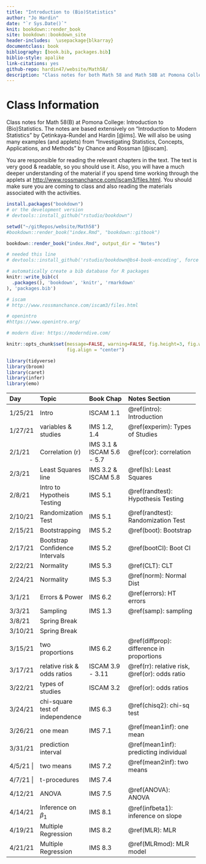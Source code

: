 ```yaml
---
title: "Introduction to (Bio)Statistics"
author: "Jo Hardin"
date: "`r Sys.Date()`"
knit: bookdown::render_book
site: bookdown::bookdown_site
header-includes:  \usepackage{blkarray}
documentclass: book
bibliography: [book.bib, packages.bib]
biblio-style: apalike
link-citations: yes
github-repo: hardin47/website/Math58/
description: "Class notes for both Math 58 and Math 58B at Pomona College: Introduction to Statistics and Introduction to Biostatistics.  The notes are based extensively on Introduction to Modern Statistics by Çetinkaya-Rundel and Hardin Investigating Statistical Concepts, Applications, and Methods by Chance and Rossman."
---
```


# Class Information {.unnumbered}

Class notes for Math 58(B) at Pomona College: Introduction to (Bio)Statistics. The notes are based extensively on "Introduction to Modern Statistics" by Çetinkaya-Rundel and Hardin [@ims]. We will also be using many examples (and applets) from "Investigating Statistics, Concepts, Applications, and Methods" by Chance and Rossman [@iscam].

You are responsible for reading the relevant chapters in the text. The text is very good & readable, so you should use it. Also, you will have a much deeper understanding of the material if you spend time working through the applets at <http://www.rossmanchance.com/iscam3/files.html>. You should make sure you are coming to class and also reading the materials associated with the activities.

```r
install.packages("bookdown")
# or the development version
# devtools::install_github("rstudio/bookdown")

setwd("~/gitRepos/website/Math58")
#bookdown::render_book("index.Rmd", "bookdown::gitbook")

bookdown::render_book("index.Rmd", output_dir = "Notes")

# needed this line
# devtools::install_github('rstudio/bookdown@bs4-book-encoding', force = TRUE)
```

```r
# automatically create a bib database for R packages
knitr::write_bib(c(
  .packages(), 'bookdown', 'knitr', 'rmarkdown'
), 'packages.bib')
```

```r
# iscam
# http://www.rossmanchance.com/iscam3/files.html

# openintro
#https://www.openintro.org/

# modern dive: https://moderndive.com/
```

```r
knitr::opts_chunk$set(message=FALSE, warning=FALSE, fig.height=3, fig.width=5, 
                      fig.align = "center")

library(tidyverse)
library(broom)
library(caret)
library(infer)
library(emo)
```

+-----------+---------------------------------+---------------------------+-------------------------------------------------+
| Day       | Topic                           | Book Chap                 | Notes Section                                   |
+:==========+:================================+:==========================+:================================================+
| 1/25/21   | Intro                           | ISCAM 1.1                 | \@ref(intro): Introduction                      |
+-----------+---------------------------------+---------------------------+-------------------------------------------------+
| 1/27/21   | variables & studies             | IMS 1.2, 1.4              | \@ref(experim): Types of Studies                |
+-----------+---------------------------------+---------------------------+-------------------------------------------------+
| 2/1/21    | Correlation (r)                 | IMS 3.1 & ISCAM 5.6 - 5.7 | \@ref(cor): correlation                         |
+-----------+---------------------------------+---------------------------+-------------------------------------------------+
| 2/3/21    | Least Squares line              | IMS 3.2 & ISCAM 5.8       | \@ref(ls): Least Squares                        |
+-----------+---------------------------------+---------------------------+-------------------------------------------------+
| 2/8/21    | Intro to Hypotheis Testing      | IMS 5.1                   | \@ref(randtest): Hypothesis Testing             |
+-----------+---------------------------------+---------------------------+-------------------------------------------------+
| 2/10/21   | Randomization Test              | IMS 5.1                   | \@ref(randtest): Randomization Test             |
+-----------+---------------------------------+---------------------------+-------------------------------------------------+
| 2/15/21   | Bootstrapping                   | IMS 5.2                   | \@ref(boot): Bootstrap                          |
+-----------+---------------------------------+---------------------------+-------------------------------------------------+
| 2/17/21   | Bootstrap Confidence Intervals  | IMS 5.2                   | \@ref(bootCI): Boot CI                          |
+-----------+---------------------------------+---------------------------+-------------------------------------------------+
| 2/22/21   | Normality                       | IMS 5.3                   | \@ref(CLT): CLT                                 |
+-----------+---------------------------------+---------------------------+-------------------------------------------------+
| 2/24/21   | Normality                       | IMS 5.3                   | \@ref(norm): Normal Dist                        |
+-----------+---------------------------------+---------------------------+-------------------------------------------------+
| 3/1/21    | Errors & Power                  | IMS 6.2                   | \@ref(errors): HT errors                        |
+-----------+---------------------------------+---------------------------+-------------------------------------------------+
| 3/3/21    | Sampling                        | IMS 1.3                   | \@ref(samp): sampling                           |
+-----------+---------------------------------+---------------------------+-------------------------------------------------+
| 3/8/21    | Spring Break                    |                           |                                                 |
+-----------+---------------------------------+---------------------------+-------------------------------------------------+
| 3/10/21   | Spring Break                    |                           |                                                 |
+-----------+---------------------------------+---------------------------+-------------------------------------------------+
| 3/15/21   | two proportions                 | IMS 6.2                   | \@ref(diffprop): difference in proportions      |
+-----------+---------------------------------+---------------------------+-------------------------------------------------+
| 3/17/21   | relative risk & odds ratios     | ISCAM 3.9 - 3.11          | \@ref(rr): relative risk, \@ref(or): odds ratio |
+-----------+---------------------------------+---------------------------+-------------------------------------------------+
| 3/22/21   | types of studies                | ISCAM 3.2                 | \@ref(or): odds ratios                          |
+-----------+---------------------------------+---------------------------+-------------------------------------------------+
| 3/24/21   | chi-square test of independence | IMS 6.3                   | \@ref(chisq2): chi-sq test                      |
+-----------+---------------------------------+---------------------------+-------------------------------------------------+
| 3/26/21   | one mean                        | IMS 7.1                   | \@ref(mean1inf): one mean                       |
+-----------+---------------------------------+---------------------------+-------------------------------------------------+
| 3/31/21   | prediction interval             |                           | \@ref(mean1inf): predicting individual          |
+-----------+---------------------------------+---------------------------+-------------------------------------------------+
| 4/5/21 \| | two means                       | IMS 7.2                   | \@ref(mean2inf): two means                      |
+-----------+---------------------------------+---------------------------+-------------------------------------------------+
| 4/7/21 \| | t-procedures                    | IMS 7.4                   |                                                 |
+-----------+---------------------------------+---------------------------+-------------------------------------------------+
| 4/12/21   | ANOVA                           | IMS 7.5                   | \@ref(ANOVA): ANOVA                             |
+-----------+---------------------------------+---------------------------+-------------------------------------------------+
| 4/14/21   | Inference on $\beta_1$          | IMS 8.1                   | \@ref(infbeta1): inference on slope             |
+-----------+---------------------------------+---------------------------+-------------------------------------------------+
| 4/19/21   | Multiple Regression             | IMS 8.2                   | \@ref(MLR): MLR                                 |
+-----------+---------------------------------+---------------------------+-------------------------------------------------+
| 4/21/21   | Multiple Regression             | IMS 8.3                   | \@ref(MLRmod): MLR model                        |
+-----------+---------------------------------+---------------------------+-------------------------------------------------+
